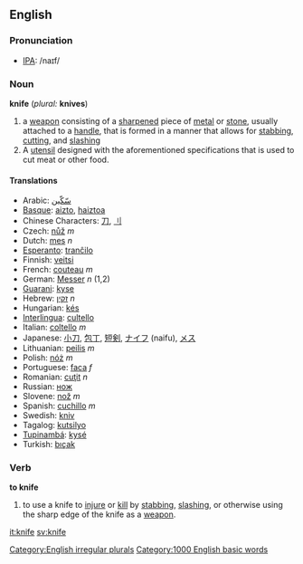 ==English==
=== Pronunciation ===
*[[w:IPA|IPA]]: /naɪf/

=== Noun ===
'''knife''' (''plural:'' '''knives''')

#a [[weapon]] consisting of a [[sharpen]]ed piece of [[metal]] or [[stone]], usually attached to a [[handle]], that is formed in a manner that allows for [[stab]]bing, [[cut]]ting, and [[slash]]ing
#A [[utensil]] designed with the aforementioned specifications that is used to cut meat or other food.

==== Translations ====
*Arabic: [[سّكّين]]
*[[Basque]]: [[aizto]], [[haiztoa]]
*Chinese Characters: [[刀]], [[刂]]
*Czech: [[nůž]] ''m''
*Dutch: [[mes]] ''n''
*[[Esperanto]]: [[tranĉilo]]
*Finnish: [[veitsi]]
*French: [[couteau]] ''m''
*German: [[Messer]] ''n'' (1,2)
*[[Guarani]]: [[kyse]]
*Hebrew: [[זקין]] ''n''
*Hungarian: [[kés]]
*[[Interlingua]]: [[cultello]]
*Italian: [[coltello]] ''m''
*Japanese: [[小刀]], [[包丁]], [[短剣]], [[ナイフ]] (naifu), [[メス]]
*Lithuanian: [[peilis]] ''m''
*Polish: [[nóż]] ''m''
*Portuguese: [[faca]] ''f''
*Romanian: [[cuţit]] ''n''
*Russian: [[нож]]
*Slovene: [[nož]] ''m''
*Spanish: [[cuchillo]] ''m''
*Swedish: [[kniv]]
*Tagalog: [[kutsilyo]]
*[[Tupinambá]]: [[kysé]]
*Turkish: [[bıçak]]

=== Verb ===
'''to knife'''
# to use a knife to [[injure]] or [[kill]] by [[stab]]bing, [[slash]]ing, or otherwise using the sharp edge of the knife as a [[weapon]].

[[it:knife]]
[[sv:knife]]
[[Category:English irregular plurals]]
[[Category:1000 English basic words]]